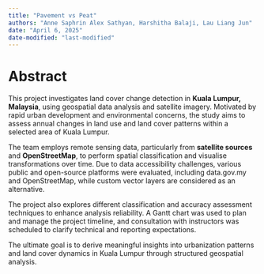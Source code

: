 ```yaml
---
title: "Pavement vs Peat"
authors: "Anne Saphrin Alex Sathyan, Harshitha Balaji, Lau Liang Jun"
date: "April 6, 2025"
date-modified: "last-modified"
---
```


# Abstract

This project investigates land cover change detection in **Kuala Lumpur, Malaysia**, using geospatial data analysis and satellite imagery. Motivated by rapid urban development and environmental concerns, the study aims to assess annual changes in land use and land cover patterns within a selected area of Kuala Lumpur.

The team employs remote sensing data, particularly from **satellite sources** and **OpenStreetMap**, to perform spatial classification and visualise transformations over time. Due to data accessibility challenges, various public and open-source platforms were evaluated, including data.gov.my and OpenStreetMap, while custom vector layers are considered as an alternative.

The project also explores different classification and accuracy assessment techniques to enhance analysis reliability. A Gantt chart was used to plan and manage the project timeline, and consultation with instructors was scheduled to clarify technical and reporting expectations.

The ultimate goal is to derive meaningful insights into urbanization patterns and land cover dynamics in Kuala Lumpur through structured geospatial analysis.
